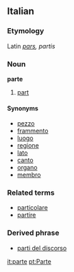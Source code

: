 ==Italian==
===Etymology===
Latin ''[[pars]], partis''
===Noun===
'''parte'''

# [[part]]

====Synonyms====
*[[pezzo]]
*[[frammento]]
*[[luogo]]
*[[regione]]
*[[lato]]
*[[canto]]
*[[organo]]
*[[membro]]

===Related terms===
*[[particolare]]
*[[partire]]

===Derived phrase===
*[[parti del discorso]]

[[it:parte]]
[[pt:Parte]]